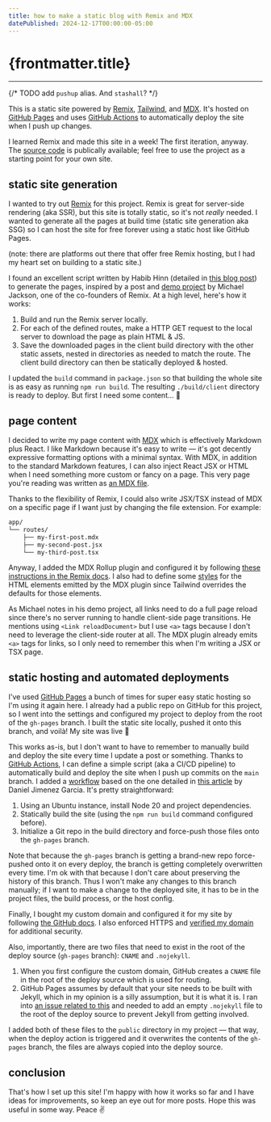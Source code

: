 ```yaml
---
title: how to make a static blog with Remix and MDX
datePublished: 2024-12-17T00:00:00-05:00
---
```




# {frontmatter.title}

<ArticleHeader
  datePublished={frontmatter.datePublished}
  dateUpdated={frontmatter.dateUpdated}
/>

---

{/* TODO add `pushup` alias. And `stashall`? */}

This is a static site powered by [Remix](https://remix.run/), [Tailwind](https://tailwindcss.com/), and [MDX](https://mdxjs.com/). It's hosted on [GitHub Pages](https://pages.github.com/) and uses [GitHub Actions](https://github.com/features/actions) to automatically deploy the site when I push up changes.

I learned Remix and made this site in a week! The first iteration, anyway. The [source code](https://github.com/benwilson34/benz-house) is publically available; feel free to use the project as a starting point for your own site.

## static site generation

I wanted to try out [Remix](https://remix.run/) for this project. Remix is great for server-side rendering (aka SSR), but this site is totally static, so it's not _really_ needed. I wanted to generate all the pages at build time (static site generation aka SSG) so I can host the site for free forever using a static host like GitHub Pages.

(note: there are platforms out there that offer free Remix hosting, but I had my heart set on building to a static site.)

I found an excellent script written by Habib Hinn (detailed in [this blog post](https://habibhinn.com/blog/how-to-generate-a-static-site-using-remix-run-framework)) to generate the pages, inspired by a post and [demo project](https://github.com/mjackson/remix-ssg-example) by Michael Jackson, one of the co-founders of Remix. At a high level, here's how it works:

1. Build and run the Remix server locally.
1. For each of the defined routes, make a HTTP GET request to the local server to download the page as plain HTML & JS.
1. Save the downloaded pages in the client build directory with the other static assets, nested in directories as needed to match the route. The client build directory can then be statically deployed & hosted.

I updated the `build` command in `package.json` so that building the whole site is as easy as running `npm run build`. The resulting `./build/client` directory is ready to deploy. But first I need some content... 🤔

## page content

I decided to write my page content with [MDX](https://mdxjs.com/) which is effectively Markdown plus React. I like Markdown because it's easy to write — it's got decently expressive formatting options with a minimal syntax. With MDX, in addition to the standard Markdown features, I can also inject React JSX or HTML when I need something more custom or fancy on a page. This very page you're reading was written as [an MDX file](https://github.com/benwilson34/benz-house/blob/main/app/routes/posts.how-to-make-a-static-blog-with-remix-and-mdx.mdx).

Thanks to the flexibility of Remix, I could also write JSX/TSX instead of MDX on a specific page if I want just by changing the file extension. For example:

```txt
app/
└── routes/
    ├── my-first-post.mdx
    ├── my-second-post.jsx
    └── my-third-post.tsx
```

Anyway, I added the MDX Rollup plugin and configured it by following [these instructions in the Remix docs](https://remix.run/docs/en/main/guides/vite#add-mdx-plugin). I also had to define some [styles](https://github.com/benwilson34/benz-house/blob/0c20aa282b43bb17611eb66ba81a6d7d420fc67a/app/tailwind.css) for the HTML elements emitted by the MDX plugin since Tailwind overrides the defaults for those elements.

As Michael notes in his demo project, all links need to do a full page reload since there's no server running to handle client-side page transitions. He mentions using `<Link reloadDocument>` but I use `<a>` tags because I don't need to leverage the client-side router at all. The MDX plugin already emits `<a>` tags for links, so I only need to remember this when I'm writing a JSX or TSX page.

## static hosting and automated deployments

I've used [GitHub Pages](https://pages.github.com/) a bunch of times for super easy static hosting so I'm using it again here. I already had a public repo on GitHub for this project, so I went into the settings and configured my project to deploy from the root of the `gh-pages` branch. I built the static site locally, pushed it onto this branch, and voilà! My site was live 🙌

This works as-is, but I don't want to have to remember to manually build and deploy the site every time I update a post or something. Thanks to [GitHub Actions](https://github.com/features/actions), I can define a simple script (aka a CI/CD pipeline) to automatically build and deploy the site when I push up commits on the `main` branch. I added a [workflow](https://github.com/benwilson34/benz-house/blob/main/.github/workflows/main.yml) based on the one detailed in [this article](https://medium.com/@danieljimgarcia/publishing-static-sites-to-github-pages-using-github-actions-8040f57dfeaf) by Daniel Jimenez Garcia. It's pretty straightforward:

1. Using an Ubuntu instance, install Node 20 and project dependencies.
1. Statically build the site (using the `npm run build` command configured before).
1. Initialize a Git repo in the build directory and force-push those files onto the `gh-pages` branch.

Note that because the `gh-pages` branch is getting a brand-new repo force-pushed onto it on every deploy, the branch is getting completely overwritten every time. I'm ok with that because I don't care about preserving the history of this branch. Thus I won't make any changes to this branch manually; if I want to make a change to the deployed site, it has to be in the project files, the build process, or the host config.

Finally, I bought my custom domain and configured it for my site by following [the GitHub docs](https://docs.github.com/en/pages/configuring-a-custom-domain-for-your-github-pages-site). I also enforced HTTPS and [verified my domain](https://docs.github.com/en/pages/configuring-a-custom-domain-for-your-github-pages-site/verifying-your-custom-domain-for-github-pages) for additional security.

Also, importantly, there are two files that need to exist in the root of the deploy source (`gh-pages` branch): `CNAME` and `.nojekyll`.

1. When you first configure the custom domain, GitHub creates a `CNAME` file in the root of the deploy source which is used for routing.
1. GitHub Pages assumes by default that your site needs to be built with Jekyll, which in my opinion is a silly assumption, but it is what it is. I ran into [an issue related to this](https://github.com/orgs/community/discussions/23166) and needed to add an empty `.nojekyll` file to the root of the deploy source to prevent Jekyll from getting involved.

I added both of these files to the `public` directory in my project — that way, when the deploy action is triggered and it overwrites the contents of the `gh-pages` branch, the files are always copied into the deploy source.

## conclusion

That's how I set up this site! I'm happy with how it works so far and I have ideas for improvements, so keep an eye out for more posts. Hope this was useful in some way. Peace ✌
